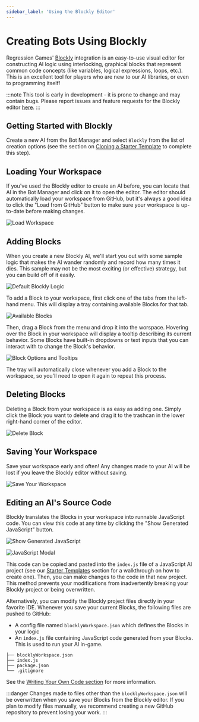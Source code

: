 ```yaml
---
sidebar_label: 'Using the Blockly Editor'
---
```



# Creating Bots Using Blockly

Regression Games' [Blockly](https://github.com/google/blockly) integration is an easy-to-use visual editor
for constructing AI logic using interlocking, graphical blocks that represent common code concepts 
(like variables, logical expressions, loops, etc.).
This is an excellent tool for players who are new to our AI libraries, or even to programming itself!

:::note
This tool is early in development - it is prone to change and may contain bugs.
Please report issues and feature requests for the Blockly editor [here](https://regression-games.sleekplan.app/feedback).
:::

## Getting Started with Blockly

Create a new AI from the Bot Manager and select `Blockly` from the list of creation options
(see the section on [Cloning a Starter Template](./starter-templates) to complete this step).

<CreateBotImages />

## Loading Your Workspace

If you've used the Blockly editor to create an AI before, you can locate that AI in the Bot Manager and click on it to open the editor.
The editor should automatically load your workspace from GitHub, but it's always a good idea to click the "Load from GitHub" button 
to make sure your workspace is up-to-date before making changes.

![Load Workspace](./img/blockly/load-from-github.png)

## Adding Blocks

When you create a new Blockly AI, we'll start you out with some sample logic that makes the AI wander randomly and record how many times it dies.
This sample may not be the most exciting (or effective) strategy, but you can build off of it easily. 

![Default Blockly Logic](./img/blockly/template.png)

To add a Block to your workspace, first click one of the tabs from the left-hand menu.
This will display a tray containing available Blocks for that tab.

![Available Blocks](./img/blockly/add-blocks.png)

Then, drag a Block from the menu and drop it into the worspace. 
Hovering over the Block in your workspace will display a tooltip describing its current behavior.
Some Blocks have built-in dropdowns or text inputs that you can interact with to change the Block's behavior.

![Block Options and Tooltips](./img/blockly/block-options.png)

The tray will automatically close whenever you add a Block to the workspace, so you'll need to open it again to repeat this process. 

## Deleting Blocks

Deleting a Block from your workspace is as easy as adding one. 
Simply click the Block you want to delete and drag it to the trashcan in the lower right-hand corner of the editor.

![Delete Block](./img/blockly/delete-block.png)

## Saving Your Workspace

Save your workspace early and often! Any changes made to your AI will be lost if you leave the Blockly editor without saving.

![Save Your Workspace](./img/blockly/save-to-github.png)

## Editing an AI's Source Code

Blockly translates the Blocks in your workspace into runnable JavaScript code.
You can view this code at any time by clicking the "Show Generated JavaScript" button.

![Show Generated JavaScript](./img/blockly/show-generated-javascript.png)

![JavaScript Modal](./img/blockly/javascript-modal.png)

This code can be copied and pasted into the `index.js` file of a JavaScript AI project
(see our [Starter Templates](./starter-templates) section for a walkthrough on how to create one).
Then, you can make changes to the code in that new project. 
This method prevents your modifications from inadvertently breaking your Blockly project or being overwritten.

Alternatively, you can modify the Blockly project files directly in your favorite IDE. 
Whenever you save your current Blocks, the following files are pushed to GitHub:
* A config file named `blocklyWorkspace.json` which defines the Blocks in your logic
* An `index.js` file containing JavaScript code generated from your Blocks. This is used to run your AI in-game.

```
├── blocklyWorkspace.json
├── index.js
├── package.json
└── .gitignore
```

See the [Writing Your Own Code section](./coding/dev-requirements) for more information.

:::danger 
Changes made to files other than the `blocklyWorkspace.json` will be overwritten when you save your Blocks from the Blockly editor.
If you plan to modify files manually, we recommend creating a new GitHub repository to prevent losing your work.
:::


